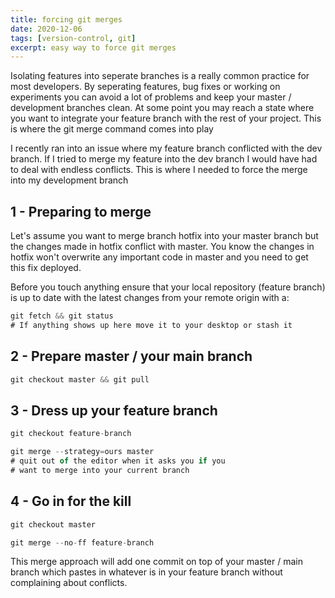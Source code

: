 ```yaml
---
title: forcing git merges
date: 2020-12-06
tags: [version-control, git]
excerpt: easy way to force git merges
--- 
```




Isolating features into seperate branches is a really common practice for most developers. By seperating features, bug fixes or working on experiments you can avoid a lot of problems and keep your master / development branches clean.
At some point you may reach a state where you want to integrate your feature branch with the rest of your project. This is where the git merge command comes into play



I recently ran into an issue where my feature branch conflicted with the dev branch. If I tried to merge my feature into the dev branch I would have had to deal with endless conflicts. This is where I needed to force the merge into my development branch





## 1 - Preparing to merge

Let's assume you want to merge branch hotfix into your master branch but the changes made in hotfix conflict with master. You know the changes in hotfix won't overwrite any important code in master and you need to get this fix deployed.



Before you touch anything ensure that your local repository (feature branch) is up to date with the latest changes from your remote origin with a:


```js
git fetch && git status
# If anything shows up here move it to your desktop or stash it
```

## 2 - Prepare master / your main branch

```js
git checkout master && git pull
```



## 3 - Dress up your feature branch

```js
git checkout feature-branch
```



```js
git merge --strategy=ours master
# quit out of the editor when it asks you if you
# want to merge into your current branch
```





## 4 - Go in for the kill




```js
git checkout master
```



```js
git merge --no-ff feature-branch
```


This merge approach will add one commit on top of your master / main branch which pastes in whatever is in your feature branch without complaining about conflicts.
